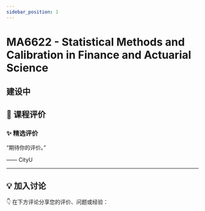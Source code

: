 ```yaml
---
sidebar_position: 1
---
```



# MA6622 - Statistical Methods and Calibration in Finance and Actuarial Science

## 建设中

## **💬 课程评价**

### ✨ **精选评价**
<div className={commentStyles.commentBox}>
    <p className={commentStyles.commentText}>
        “期待你的评价。”
    </p>
    <p className={commentStyles.commentAuthor}>—— CityU</p>
</div>

---

## **💡 加入讨论**

👇 在下方评论分享您的评价、问题或经验：
<Utterances />
